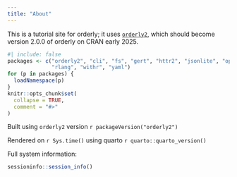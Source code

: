 ```yaml
---
title: "About"
---
```


This is a tutorial site for orderly; it uses [`orderly2`](https://mrc-ide.github.io/orderly2), which should become version 2.0.0 of orderly on CRAN early 2025.

```r
#| include: false
packages <- c("orderly2", "cli", "fs", "gert", "httr2", "jsonlite", "openssl",
              "rlang", "withr", "yaml")
for (p in packages) {
  loadNamespace(p)
}
knitr::opts_chunk$set(
  collapse = TRUE,
  comment = "#>"
)
```

Built using `orderly2` version `r packageVersion("orderly2")`

Rendered on `r Sys.time()` using quarto `r quarto::quarto_version()`

Full system information:

```r
sessioninfo::session_info()
```
